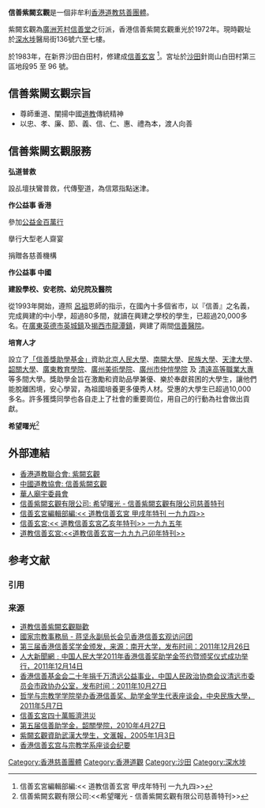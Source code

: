 '''信善紫闕玄觀'''是一個非牟利[[香港|香港]][[道教|道教]][[慈善團體|慈善團體]]。

紫闕玄觀為[[廣洲|廣洲]][[芳村|芳村]][[信善堂|信善堂]]之衍派，香港信善紫闕玄觀重光於1972年。現時觀址於[[深水埗|深水埗]]醫局街136號六至七樓。

於1983年，在新界沙田白田村，修建成[[信善玄宮|信善玄宮]] <ref>信善玄宮編輯部編:<< 道教信善玄宮 甲戌年特刊 一九九四>></ref>。宮址於[[沙田_(香港)|沙田]]針崗山白田村第三區地段95 至 96 號。

==信善紫闕玄觀宗旨==

*尊師重道、闡揚中國[[道教|道教]]傳統精神
*以忠、孝、廉、節、義、信、仁、惠、禮為本，渡人向善

==信善紫闕玄觀服務==

'''弘道普救'''

設乩壇扶鸞普救，代傳聖道，為信眾指點迷津。

'''作公益事 香港'''

參加[[公益金百萬行|公益金百萬行]]

擧行大型老人齋宴

捐贈各慈善機構

'''作公益事 中國'''

'''建設學校、安老院、幼兒院及醫院'''

從1993年開始，遵照 [[呂祖|呂祖]]恩師的指示，在國內十多個省市，以『信善』之名義，完成興建的中小學，超過80多間，就讀在興建之學校的學生，已超過20,000多名。在[[廣東|廣東]][[英德市|英德市]][[英城鎮|英城鎮]]及[[揭西市|揭西市]][[龍潭鎮|龍潭鎮]]，興建了兩間[[信善醫院|信善醫院]]。

'''培育人才'''

設立了[[「信善獎助學基金」|「信善獎助學基金」]]資助[[北京人民大學|北京人民大學]]、[[南開大學|南開大學]]、[[民族大學|民族大學]]、[[天津大學|天津大學]]、[[韶關大學|韶關大學]]、[[廣東教育學院|廣東教育學院]]、[[廣州美術學院|廣州美術學院]]、[[廣州市仲愷學院|廣州市仲愷學院]] 及 [[清遠高等職業大專|清遠高等職業大專]]等多間大學。獎助學金旨在激勵和資助品學兼優、樂於奉獻貧困的大學生，讓他們能脫離困境，安心學習，為祖國培養更多優秀人材。受惠的大學生已超過10,000多名。許多獲獎同學也各自走上了社會的重要崗位，用自己的行動為社會做出貢獻。

'''希望曙光'''<ref>信善紫闕玄觀有限公司:<<希望曙光 - 信善紫闕玄觀有限公司慈善特刊>></ref>

== 外部連結 ==
* [https://web.archive.org/web/20100914115740/http://www.hktaoist.org.hk/taoassn/taoist-temple/kl-west/sspkyk.htm 香港道教聯合會: 紫闕玄觀]
*[https://web.archive.org/web/20110706144442/http://www.taoist.org.cn/webfront/webfront_viewContents.cgi?id=3613 中國道教協會: 信善紫闕玄觀 ]
*[http://www.ctc.org.hk/gb/registered_temple_result.asp?tp_ID=11024  華人廟宇委員會] {{Wayback|url=http://www.ctc.org.hk/gb/registered_temple_result.asp?tp_ID=11024 |date=20181001054410 }}
*[http://elearn9.itsc.cuhk.edu.hk/history/node/1473 信善紫闕玄觀有限公司: 希望曙光 - 信善紫闕玄觀有限公司慈善特刊 ]{{dead link|date=2017年11月 |bot=InternetArchiveBot |fix-attempted=yes }}
*[http://elearn9.itsc.cuhk.edu.hk/history/node/523 信善玄宮編輯部編:<< 道教信善玄宮 甲戌年特刊 一九九四>> ]{{dead link|date=2017年11月 |bot=InternetArchiveBot |fix-attempted=yes }}
*[http://elearn9.itsc.cuhk.edu.hk/history/node/577 信善玄宮:<< 道教信善玄宮乙亥年特刊>> 一九九五年 ]{{dead link|date=2017年11月 |bot=InternetArchiveBot |fix-attempted=yes }}
*[http://hkhiso.itsc.cuhk.edu.hk/history/node/1281 道教信善玄宮:<<道教信善玄宮一九九九己卯年特刊>> ] {{Wayback|url=http://hkhiso.itsc.cuhk.edu.hk/history/node/1281 |date=20181004113928 }}

== 参考文献 ==
=== 引用 ===
{{Reflist}}

=== 来源 ===
*[http://paper.wenweipo.com/2008/11/11/HK0811110051.htm 道教信善紫闕玄觀聯歡] {{Wayback|url=http://paper.wenweipo.com/2008/11/11/HK0811110051.htm |date=20180929221745 }}
*[http://www.sara.gov.cn/xwzx/xwjj/11848.htm  國家宗教事務局 - 蒋坚永副局长会见香港信善玄观访问团] {{Wayback|url=http://www.sara.gov.cn/xwzx/xwjj/11848.htm |date=20120307203716 }}
*[http://www.ccug.net/news/2011/12/26/88661.jhtm 第三届香港信善奖学金颁发，来源：南开大学，发布时间：2011年12月26日] {{Wayback|url=http://www.ccug.net/news/2011/12/26/88661.jhtm |date=20160305000856 }}
* [https://web.archive.org/web/20120125043818/http://news1.ruc.edu.cn/102392/79467.html 人大新聞網﹕中国人民大学2011年香港信善奖助学金签约暨颁奖仪式成功举行，2011年12月14日]
* [http://zx.gdqy.gov.cn/info/148435 香港信善基金会二十年捐千万清远公益事业，中国人民政治协商会议清远市委员会市政协办公室，发布时间：2011年10月27日]{{dead link|date=2017年11月 |bot=InternetArchiveBot |fix-attempted=yes }}
*[http://phil.muc.edu.cn/cont/?id=308&cid=16&cname=%D5%D0%C9%FA%BE%CD%D2%B5%D3%EB%BD%B1%D6%FA%D1%A7%BD%F0 哲学与宗教学学院举办香港信善奖、助学金学生代表座谈会，中央民族大學，2011年5月7日] {{Wayback|url=http://phil.muc.edu.cn/cont/?id=308&cid=16&cname=%D5%D0%C9%FA%BE%CD%D2%B5%D3%EB%BD%B1%D6%FA%D1%A7%BD%F0 |date=20121021035942 }}
*[http://www.dao7.net/html/zx/2008/09/10/XinShanXuan_SiShi_Hong/ 信善玄宮四十萬賑濟洪災]{{dead link|date=2017年11月 |bot=InternetArchiveBot |fix-attempted=yes }}
*[https://web.archive.org/web/20110923095355/http://www.sgufao.org/read.asp?bid=21&sid=46&newsid=146 第五届信善助学金，韶關學院，2010年4月27日]
* [http://paper.wenweipo.com/2005/01/03/AY0501030007.htm 紫闕玄觀資助武漢大學生，文滙報，2005年1月3日] {{Wayback|url=http://paper.wenweipo.com/2005/01/03/AY0501030007.htm |date=20180929215732 }}
*[http://phi.ruc.edu.cn/department/html/info/communication/20090917/89.html 香港信善玄宫与宗教学系座谈会纪要] {{Wayback|url=http://phi.ruc.edu.cn/department/html/info/communication/20090917/89.html |date=20180930024729 }}

[[Category:香港慈善團體|Category:香港慈善團體]]
[[Category:香港道觀|Category:香港道觀]]
[[Category:沙田|Category:沙田]]
[[Category:深水埗|Category:深水埗]]